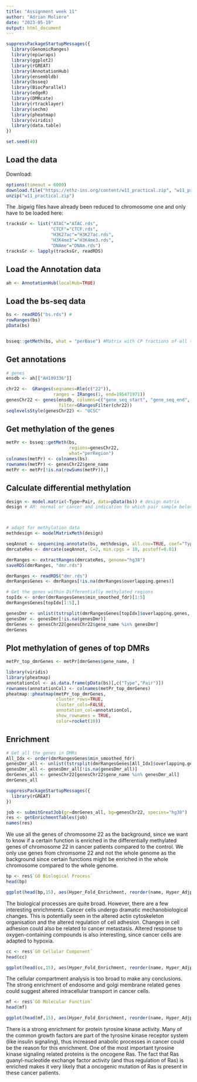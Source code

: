 ---
title: "Assignment week 11"
author: "Adrian Molière"
date: "2023-05-19"
output: html_document
---


```{r}
suppressPackageStartupMessages({
  library(GenomicRanges)
  library(epiwraps)
  library(ggplot2)
  library(rGREAT)
  library(AnnotationHub)
  library(ensembldb)
  library(bsseq)
  library(BiocParallel)
  library(edgeR)
  library(DMRcate)
  library(rtracklayer)
  library(sechm)
  library(pheatmap)
  library(viridis)
  library(data.table)
})

set.seed(40)
```

## Load the data

Download:
```{r, download, eval=FALSE}
options(timeout = 6000)
download.file("https://ethz-ins.org/content/w11_practical.zip", "w11_practical.zip")
unzip("w11_practical.zip")
```

The .bigwig files have already been reduced to chromosome one and only have to be loaded here:
```{r, load bigwigs}
tracksGr <- list("ATAC"="ATAC.rds",
                 "CTCF"="CTCF.rds",
                 "H3K27ac"="H3K27ac.rds",
                 "H3K4me3"="H3K4me3.rds",
                 "DNAme"="DNAm.rds")
tracksGr <- lapply(tracksGr, readRDS)
```


## Load the Annotation data

```{r, annotation}
ah <- AnnotationHub(localHub=TRUE)

```

## Load the bs-seq data

```{r, bsseq}
bs <- readRDS("bs.rds") #
rowRanges(bs)
pData(bs)


bsseq::getMeth(bs, what = "perBase") #Matrix with CP fractions of all the elements
```

## Get annotations

```{r, get annotations}
# genes
ensdb <- ah[["AH109336"]]

chr22 <-  GRanges(seqnames=Rle(c("22")), 
                  ranges = IRanges(1, end=195471971))
genesChr22 <- genes(ensdb, columns=c("gene_seq_start", "gene_seq_end", "gene_name"),
                    filter=GRangesFilter(chr22))
seqlevelsStyle(genesChr22) <- "UCSC"

```

## Get methylation of the genes

```{r, calculate methlyation}
metPr <- bsseq::getMeth(bs, 
                        regions=genesChr22, 
                        what="perRegion")
colnames(metPr) <- colnames(bs)
rownames(metPr) <- genesChr22$gene_name
metPr <- metPr[!is.na(rowSums(metPr)),]
```




## Calculate differential methylation


```{r, dm testing, eval=FALSE}
design <- model.matrix(~Type+Pair, data=pData(bs)) # design matrix
design # AM: normal or cancer and indication to which pair sample belongs, samples are paired form each patient for cancer and healthy



# adapt for methylation data
methdesign <- modelMatrixMeth(design)

seqAnnot <- sequencing.annotate(bs, methdesign, all.cov=TRUE, coef="Typenormal") 
dmrcateRes <- dmrcate(seqAnnot, C=2, min.cpgs = 10, pcutoff=0.01)

dmrRanges <- extractRanges(dmrcateRes, genome="hg38")
saveRDS(dmrRanges, "dmr.rds")
```


```{r, load dmr}
dmrRanges <- readRDS("dmr.rds")
dmrRangesGenes <- dmrRanges[!is.na(dmrRanges$overlapping.genes)]

```



```{r, top DMRs}
# Get the genes within Differentially methylated regions
topIdx <- order(dmrRangesGenes$min_smoothed_fdr)[1:5]
dmrRangesGenes[topIdx[1:5],]
```


```{r, top DMR genes}
genesDmr <- unlist(tstrsplit(dmrRangesGenes[topIdx]$overlapping.genes, split=", "))
genesDmr <- genesDmr[!is.na(genesDmr)]
dmrGenes <- genesChr22[genesChr22$gene_name %in% genesDmr]
dmrGenes
```

## Plot methylation of genes of top DMRs

```{r, methylation of top DMR genes}
metPr_top_dmrGenes <- metPr[dmrGenes$gene_name, ]
```


```{r, heatmap top DMR}
library(viridis)
library(pheatmap)
annotationCol <- as.data.frame(pData(bs)[,c("Type","Pair")])
rownames(annotationCol) <- colnames(metPr_top_dmrGenes)
pheatmap::pheatmap(metPr_top_dmrGenes, 
                   cluster_rows=TRUE,
                   cluster_cols=FALSE,
                   annotation_col=annotationCol,
                   show_rownames = TRUE,
                   color=rocket(10))
```


## Enrichment

```{r, all DMRs}

# Get all the genes in DMRs
All_Idx <- order(dmrRangesGenes$min_smoothed_fdr)
genesDmr_all <- unlist(tstrsplit(dmrRangesGenes[All_Idx]$overlapping.genes, split=", "))
genesDmr_all <- genesDmr_all[!is.na(genesDmr_all)]
dmrGenes_all <- genesChr22[genesChr22$gene_name %in% genesDmr_all]
dmrGenes_all

```



```{r, rGREAT}
suppressPackageStartupMessages({
  library(rGREAT)
})
```

```{r, GREAT job}
job <- submitGreatJob(gr=dmrGenes_all, bg=genesChr22, species="hg38")
res <- getEnrichmentTables(job)
names(res)
```


We use all the genes of chromosome 22 as the background, since we want to know if a certain function is enriched in the differentially methylated genes of chromosome 22 in cancer patients compared to the control. We only use genes from chromsome 22 and not the whole genome as the background since certain functions might be enriched in the whole chromosome compared to the whole genome.


```{r, Biological processes, fig.width=9, fig.height=6}
bp <- res$`GO Biological Process`
head(bp)

ggplot(head(bp,15), aes(Hyper_Fold_Enrichment, reorder(name, Hyper_Adjp_BH), size=Hyper_Foreground_Region_Hits, color=-log10(Hyper_Adjp_BH))) + geom_point() + scale_color_viridis_c()
```

The biological processes are quite broad. However, there are a few interesting enrichments. Cancer cells undergo dramatic mechanobiological changes.  This is potentially seen in the altered actin cytoskeleton organisation and the altered regulation of cell adhesion. Changes in cell adhesion could also be related to cancer metastasis. Altered response to oxygen-containing compounds is also interesting, since cancer cells are adapted to hypoxia. 

```{r, Cellular Component, fig.width=9, fig.height=6}
cc <- res$`GO Cellular Component`
head(cc)

ggplot(head(cc,15), aes(Hyper_Fold_Enrichment, reorder(name, Hyper_Adjp_BH), size=Hyper_Foreground_Region_Hits, color=-log10(Hyper_Adjp_BH))) + geom_point() + scale_color_viridis_c()
```
The cellular compartment analysis is too broad to make any conclusions. The strong enrichment of endosome and golgi membrane related genes could suggest altered intracellular transport in cancer cells. 


```{r, Molecular Function, fig.width=9, fig.height=6}
mf <- res$`GO Molecular Function`
head(mf)

ggplot(head(mf,15), aes(Hyper_Fold_Enrichment, reorder(name, Hyper_Adjp_BH), size=Hyper_Foreground_Region_Hits, color=-log10(Hyper_Adjp_BH))) + geom_point() + scale_color_viridis_c()
```

There is a strong enrichment for protein tyrosine kinase activity. Many of the common growth factors are part of the tyrosine kinase receptor system (like insulin signaling), thus increased anabolic processes in cancer could be the reason for this enrichment. 
One of the most important tyrosine kinase signaling related proteins is the oncogene Ras. The fact that Ras guanyl-nucleotide exchange factor activity (and thus regulation of Ras) is enriched makes it very likely that a oncogenic mutation of Ras is present in these cancer patients. 




